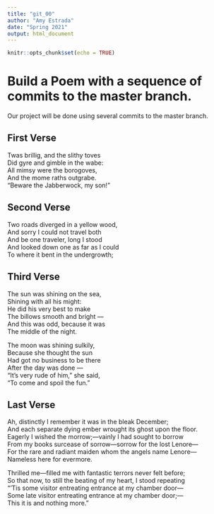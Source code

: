 ```yaml
---
title: "git_00"
author: "Amy Estrada"
date: "Spring 2021"
output: html_document
---
```


```r
knitr::opts_chunk$set(echo = TRUE)
```
# Build a Poem with a sequence of commits to the master branch.
Our project will be done using several commits to the master branch.
<!-- Do not modify or change any text in "!--" bracketed areas such as this --- these are instructions to
you, if you change any of this the git program will notice it and compromise your git merging strategy !-->

## First Verse 
<!--Put the first five lines of a poem by Lewis Carrol in this section!-->

Twas brillig, and the slithy toves  
      Did gyre and gimble in the wabe:  
All mimsy were the borogoves,  
      And the mome raths outgrabe.  
“Beware the Jabberwock, my son!"  

## Second Verse
<!--Put the first five lines of a poem by Robert Frost here!-->

Two roads diverged in a yellow wood,  
And sorry I could not travel both  
And be one traveler, long I stood  
And looked down one as far as I could  
To where it bent in the undergrowth;  

## Third Verse
<!--Put the first two verses of The Walrus and the Carpenter here!-->

The sun was shining on the sea,  
      Shining with all his might:  
He did his very best to make  
      The billows smooth and bright —  
And this was odd, because it was  
      The middle of the night.  

The moon was shining sulkily,  
      Because she thought the sun  
Had got no business to be there  
      After the day was done —  
"It's very rude of him," she said,  
      "To come and spoil the fun."  

## Last Verse
<!--Put a short poem of your choice 8-20 lines,here!-->

 Ah, distinctly I remember it was in the bleak December;  
And each separate dying ember wrought its ghost upon the floor.  
    Eagerly I wished the morrow;—vainly I had sought to borrow  
    From my books surcease of   sorrow—sorrow for the lost Lenore—  
For the rare and radiant maiden whom the angels name Lenore—  
            Nameless here for evermore.  

Thrilled me—filled me with fantastic   terrors never felt before;  
    So that now, to still the beating of my heart, I stood repeating  
    “’Tis some visitor entreating   entrance at my chamber door—  
Some late visitor entreating entrance at my chamber door;—  
            This it is and nothing more.”  
